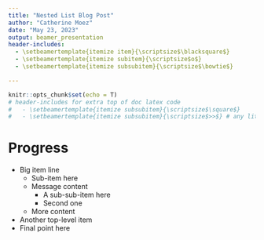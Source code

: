---
title: "Nested List Blog Post"
author: "Catherine Moez"
date: "May 23, 2023"
output: beamer_presentation
header-includes:
  - \setbeamertemplate{itemize item}{\scriptsize$\blacksquare$}
  - \setbeamertemplate{itemize subitem}{\scriptsize$o$}
  - \setbeamertemplate{itemize subsubitem}{\scriptsize$\bowtie$}

---

```{r setup, include=FALSE}
knitr::opts_chunk$set(echo = T)
# header-includes for extra top of doc latex code
#   - \setbeamertemplate{itemize subsubitem}{\scriptsize$\square$}
#   - \setbeamertemplate{itemize subsubitem}{\scriptsize$>>$} # any literal text or ltx symbl
```

# Progress

- Big item line
    + Sub-item here
    + Message content
        + A sub-sub-item here
        + Second one
    + More content
- Another top-level item
- Final point here
